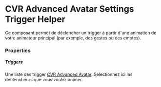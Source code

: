 # CVR Advanced Avatar Settings Trigger Helper

Ce composant permet de déclencher un trigger à partir d'une animation de votre animateur principal (par exemple, des gestes ou des emotes).

### Properties

##### Triggers

Une liste des trigger [CVR Advanced Avatar](../cck_composants/aas-trigger/). Sélectionnez ici les déclencheurs que vous voulez animer.